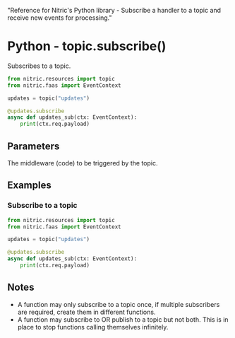   "Reference for Nitric's Python library - Subscribe a handler to a topic and receive new events for processing."

# Python - topic.subscribe()

Subscribes to a topic.

```python
from nitric.resources import topic
from nitric.faas import EventContext

updates = topic("updates")

@updates.subscribe
async def updates_sub(ctx: EventContext):
    print(ctx.req.payload)
```

## Parameters

<Properties>
  <Property name="middleware" required type="Middleware">
    The middleware (code) to be triggered by the topic.
  </Property>
</Properties>

## Examples

### Subscribe to a topic

```python
from nitric.resources import topic
from nitric.faas import EventContext

updates = topic("updates")

@updates.subscribe
async def updates_sub(ctx: EventContext):
    print(ctx.req.payload)
```

## Notes

- A function may only subscribe to a topic once, if multiple subscribers are required, create them in different functions.
- A function may subscribe to OR publish to a topic but not both. This is in place to stop functions calling themselves infinitely.
